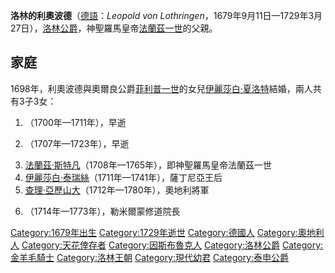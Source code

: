 {{Unreferenced|time=2020-10-12T08:20:27+00:00}}
{{Infobox royalty
| name        = 利奧波德
| image       = Portrait en pied de Léopold Ier Duc de Lorraine.jpg
| succession  = 洛林公爵
| reign       = 1690年 — 1729年
| predecessor = [[查理五世_(洛林)|查理五世]]
| successor   = [[弗朗茨一世_(神圣罗马帝国)|法蘭索瓦三世]]
| birth_date  = {{Birth date|1679|9|11|df=y}}
| birth_place = [[因斯布魯克|因斯布魯克]]
| death_date  = {{Death date and age|1729|3|27|1679|9|11||df=y}}
| death_place = [[呂內維爾|呂內維爾]]
| house       = [[洛林王朝|洛林王朝]]
| father      = [[查理五世_(洛林)|洛林公爵查理五世]]
| mother      = [[奧地利的艾蕾諾爾_(1653-1697)|奧地利的艾蕾諾爾]]
| religion    = [[羅馬天主教|羅馬天主教]]
}}

'''洛林的利奧波德'''（[[德語|德語]]：''Leopold von Lothringen''，1679年9月11日—1729年3月27日），[[洛林統治者列表|洛林公爵]]，神聖羅馬皇帝[[弗朗茨一世_(神圣罗马帝国)|法蘭茲一世]]的父親。

== 家庭 ==
1698年，利奧波德與奧爾良公爵[[奧爾良公爵菲利普一世|菲利普一世]]的女兒[[伊麗莎白·夏洛特_(奧爾良公主)|伊麗莎白·夏洛特]]結婚，兩人共有3子3女：
# {{le|洛林的伊麗莎白·夏洛特|Princess Élisabeth Charlotte of Lorraine|伊麗莎白·夏洛特}}（1700年—1711年），早逝
# {{le|洛林的利奧波德·克雷門斯|Léopold Clément, Hereditary Prince of Lorraine|利奧波德·克雷門斯}}（1707年—1723年），早逝
# [[弗朗茨一世_(神圣罗马帝国)|法蘭茲·斯特凡]]（1708年—1765年），即神聖羅馬皇帝法蘭茲一世
# [[伊麗莎白·泰瑞絲_(洛林)|伊麗莎白·泰瑞絲]]（1711年—1741年），薩丁尼亞王后
# [[查理·亞歷山大_(洛林)|查理·亞歷山大]]（1712年—1780年），奧地利將軍
# {{le|洛林的安妮·夏洛特|Princess Anne Charlotte of Lorraine|安妮·夏洛特}}（1714年—1773年），勒米爾蒙修道院長

[[Category:1679年出生|Category:1679年出生]]
[[Category:1729年逝世|Category:1729年逝世]]
[[Category:德國人|Category:德國人]]
[[Category:奧地利人|Category:奧地利人]]
[[Category:天花倖存者|Category:天花倖存者]]
[[Category:因斯布魯克人|Category:因斯布魯克人]]
[[Category:洛林公爵|Category:洛林公爵]]
[[Category:金羊毛騎士|Category:金羊毛騎士]]
[[Category:洛林王朝|Category:洛林王朝]]
[[Category:現代幼君|Category:現代幼君]]
[[Category:泰申公爵|Category:泰申公爵]]